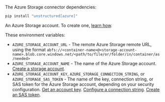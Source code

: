 The Azure Storage connector dependencies:

```bash CLI, Python
pip install "unstructured[azure]"
```

An Azure Storage account. To create one, [learn how](https://learn.microsoft.com/azure/storage/common/storage-account-create).

These environment variables:

- `AZURE_STORAGE_ACCOUNT_URL` - The remote Azure Storage remote URL, using the format `abfs://<container-name>@<storage-account-name>.blob.core.windows.net/<path/to/file/or/folder/in/container/as/needed>`
- `AZURE_STORAGE_ACCOUNT_NAME` - The name of the Azure Storage account. [Create a storage account](https://learn.microsoft.com/azure/storage/common/storage-account-create#create-a-storage-account).
- `AZURE_STORAGE_ACCOUNT_KEY`, `AZURE_STORAGE_CONNECTION_STRING`, or `AZURE_STORAGE_SAS_TOKEN` - The name of the key, connection string, or SAS token for the Azure Storage account, depending on your security configuration. [Get an account key](https://learn.microsoft.com/azure/storage/common/storage-account-keys-manage#view-account-access-keys). [Configure a connection string](https://learn.microsoft.com/azure/storage/common/storage-configure-connection-string#configure-a-connection-string-for-an-azure-storage-account). [Create an SAS token](https://learn.microsoft.com/azure/ai-services/translator/document-translation/how-to-guides/create-sas-tokens).